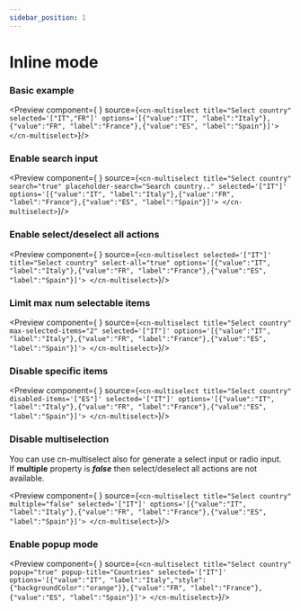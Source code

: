 ```yaml
---
sidebar_position: 1
---
```


# Inline mode

### Basic example

<Preview component={<cn-multiselect
        selected='["IT","FR"]'
        title="Select country"
        options='[{"value":"IT", "label":"Italy"},{"value":"FR", "label":"France"},{"value":"ES", "label":"Spain"},{"value":"DE","label":"Germany"}]'>
</cn-multiselect>}
      source={`<cn-multiselect
        title="Select country"
        selected='["IT","FR"]'
        options='[{"value":"IT", "label":"Italy"},{"value":"FR", "label":"France"},{"value":"ES", "label":"Spain"}]'>
</cn-multiselect>`}/>

### Enable search input
<Preview component={<cn-multiselect
        selected='["IT"]'
        title="Select country"
        placeholder-search="Search country.."
        search="true"
        options='[{"value":"IT", "label":"Italy"},{"value":"FR", "label":"France"},{"value":"ES", "label":"Spain"},{"value":"DE","label":"Germany"}]'>
</cn-multiselect>}
      source={`<cn-multiselect
        title="Select country"
        search="true"
        placeholder-search="Search country.."
        selected='["IT"]'
        options='[{"value":"IT", "label":"Italy"},{"value":"FR", "label":"France"},{"value":"ES", "label":"Spain"}]'>
</cn-multiselect>`}/>

### Enable select/deselect all actions
<Preview component={<cn-multiselect
        selected='["IT"]'
        title="Select country"
        select-all="true"
        options='[{"value":"IT", "label":"Italy"},{"value":"FR", "label":"France"},{"value":"ES", "label":"Spain"},{"value":"DE","label":"Germany"}]'>
</cn-multiselect>}
      source={`<cn-multiselect
        selected='["IT"]'
        title="Select country"
        select-all="true"
        options='[{"value":"IT", "label":"Italy"},{"value":"FR", "label":"France"},{"value":"ES", "label":"Spain"}]'>
</cn-multiselect>`}/>

### Limit max num selectable items
<Preview component={<cn-multiselect
        selected='["IT"]'
        max-selected-items="2"
        title="Select country"
        options='[{"value":"IT", "label":"Italy"},{"value":"FR", "label":"France"},{"value":"ES", "label":"Spain"},{"value":"DE","label":"Germany"}]'>
</cn-multiselect>}
      source={`<cn-multiselect
        title="Select country"
        max-selected-items="2"
        selected='["IT"]'
        options='[{"value":"IT", "label":"Italy"},{"value":"FR", "label":"France"},{"value":"ES", "label":"Spain"}]'>
</cn-multiselect>`}/>

### Disable specific items
<Preview component={<cn-multiselect
        selected='["IT"]'
        disabled-items='["ES"]'
        title="Select country"
        options='[{"value":"IT", "label":"Italy"},{"value":"FR", "label":"France"},{"value":"ES", "label":"Spain"},{"value":"DE","label":"Germany"}]'>
</cn-multiselect>}
      source={`<cn-multiselect
        title="Select country"
        disabled-items='["ES"]'
        selected='["IT"]'
        options='[{"value":"IT", "label":"Italy"},{"value":"FR", "label":"France"},{"value":"ES", "label":"Spain"}]'>
</cn-multiselect>`}/>

### Disable multiselection
You can use cn-multiselect also for generate a select input or radio input.\
If **multiple** property is ***false*** then select/deselect all actions are not available.

<Preview component={<cn-multiselect
        selected='["IT"]'
        multiple="false"
        title="Select country"
        options='[{"value":"IT", "label":"Italy"},{"value":"FR", "label":"France"},{"value":"ES", "label":"Spain"},{"value":"DE","label":"Germany"}]'>
</cn-multiselect>}
      source={`<cn-multiselect
        title="Select country"
        multiple="false"
        selected='["IT"]'
        options='[{"value":"IT", "label":"Italy"},{"value":"FR", "label":"France"},{"value":"ES", "label":"Spain"}]'>
</cn-multiselect>`}/>

### Enable popup mode
<Preview component={<cn-multiselect
        selected='["IT"]'
        title="Select country"
        popup="true"
        popup-title="Countries"
        options='[{"value":"IT", "label":"Italy"},{"value":"FR", "label":"France"},{"value":"ES", "label":"Spain"},{"value":"DE","label":"Germany"}]'>
</cn-multiselect>}
      source={`<cn-multiselect
        title="Select country"
        popup="true"
        popup-title="Countries"
        selected='["IT"]'
        options='[{"value":"IT", "label":"Italy","style":{"backgroundColor":"orange"}},{"value":"FR", "label":"France"},{"value":"ES", "label":"Spain"}]'>
</cn-multiselect>`}/>
